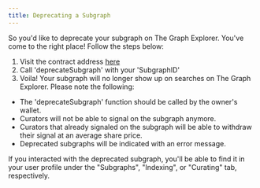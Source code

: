 ```yaml
---
title: Deprecating a Subgraph
---
```


So you'd like to deprecate your subgraph on The Graph Explorer. You've come to the right place! Follow the steps below:

1. Visit the contract address [here](https://etherscan.io/address/0xadca0dd4729c8ba3acf3e99f3a9f471ef37b6825#writeProxyContract)
2. Call 'deprecateSubgraph' with your 'SubgraphID'
3. Voila! Your subgraph will no longer show up on searches on The Graph Explorer. Please note the following:

- The 'deprecateSubgraph' function should be called by the owner's wallet.
- Curators will not be able to signal on the subgraph anymore.
- Curators that already signaled on the subgraph will be able to withdraw their signal at an average share price.
- Deprecated subgraphs will be indicated with an error message.

If you interacted with the deprecated subgraph, you'll be able to find it in your user profile under the "Subgraphs", "Indexing", or "Curating" tab, respectively.
